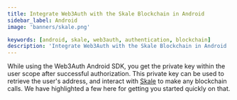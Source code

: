 ```yaml
---
title: Integrate Web3Auth with the Skale Blockchain in Android
sidebar_label: Android
image: 'banners/skale.png'

keywords: [android, skale, web3auth, authentication, blockchain]
description: 'Integrate Web3Auth with the Skale Blockchain in Android | Documentation - Web3Auth'
---
```



<SEO
  title="Integrate Web3Auth with the Skale Blockchain in Android"
  description="Integrate Web3Auth with the Skale Blockchain in Android | Documentation - Web3Auth"
  image="https://web3auth.io/docs/banners/skale.png"
  slug="/embedded-wallets/connect-blockchain/evm/skale/android"
/>

While using the Web3Auth Android SDK, you get the private key within the user scope after successful authorization. This private key can be used to retrieve the user's address, and interact with [Skale](https://skale.space/) to make any blockchain calls. We have highlighted a few here for getting you started quickly on that.

<EVMInteraction />
